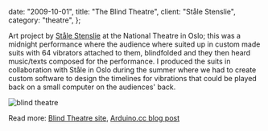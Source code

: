   date: "2009-10-01",
  title: "The Blind Theatre",
  client: "Ståle Stenslie",
  category: "theatre",
};

Art project by [Ståle Stenslie](http://www.stenslie.net/) at the National Theatre in Oslo; this was a midnight performance where the audience where suited up in custom made suits with 64 vibrators attached to them, blindfolded and they then heard music/texts composed for the performance. I produced the suits in collaboration with Ståle in Oslo during the summer where we had to create custom software to design the timelines for vibrations that could be played back on a small computer on the audiences' back.

![blind theatre](../../images/work/blindtheatre/01.jpg)

Read more: [Blind Theatre site](https://blindtheater.wordpress.com/), [Arduino.cc blog post](https://blog.arduino.cc/2011/01/11/arduino-to-spread-your-senses/)
